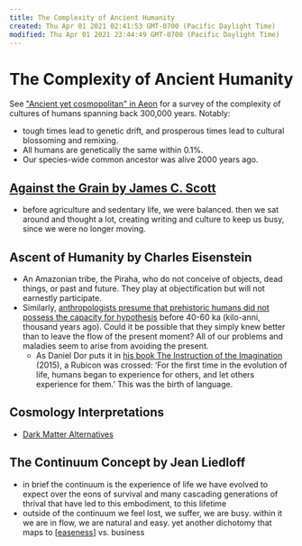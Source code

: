 ```yaml
---
title: The Complexity of Ancient Humanity
created: Thu Apr 01 2021 02:41:53 GMT-0700 (Pacific Daylight Time)
modified: Thu Apr 01 2021 23:44:49 GMT-0700 (Pacific Daylight Time)
---
```


# The Complexity of Ancient Humanity

See ["Ancient yet cosmopolitan" in Aeon](https://aeon.co/essays/the-modern-human-mind-evolved-further-and-farther-back?utm_source=Aeon+Newsletter&utm_campaign=12593de87d-EMAIL_CAMPAIGN_2020_06_18_01_59&utm_medium=email&utm_term=0_411a82e59d-12593de87d-70689989) for a survey of the complexity of cultures of humans spanning back 300,000 years. Notably:

- tough times lead to genetic drift, and prosperous times lead to cultural blossoming and remixing.
- All humans are genetically the same within 0.1%.
- Our species-wide common ancestor was alive 2000 years ago.

## [Against the Grain by James C. Scott](https://www.goodreads.com/book/show/34324534-against-the-grain)

- before agriculture and sedentary life, we were balanced. then we sat around and thought a lot, creating writing and culture to keep us busy, since we were no longer moving.

## Ascent of Humanity by Charles Eisenstein

- An Amazonian tribe, the Piraha, who do not conceive of objects, dead things, or past and future. They play at objectification but will not earnestly participate.
- Similarly, [anthropologists presume that prehistoric humans did not possess the capacity for hypothesis](https://psyche.co/ideas/our-greatest-invention-was-the-invention-of-invention-itself) before 40-60 ka (kilo-anni, thousand years ago). Could it be possible that they simply knew better than to leave the flow of the present moment? All of our problems and maladies seem to arise from avoiding the present.
  - As Daniel Dor puts it in [his book The Instruction of the Imagination](https://global.oup.com/academic/product/the-instruction-of-imagination-9780190256623?cc=gb&lang=en&) (2015), a Rubicon was crossed: ‘For the first time in the evolution of life, humans began to experience for others, and let others experience for them.' This was the birth of language.

## Cosmology Interpretations

- [Dark Matter Alternatives](https://aeon.co/essays/why-its-time-to-take-alternatives-to-dark-matter-seriously)

## The Continuum Concept by Jean Liedloff

- in brief the continuum is the experience of life we have evolved to expect over the eons of survival and many cascading generations of thrival that have led to this embodiment, to this lifetime
- outside of the continuum we feel lost, we suffer, we are busy. within it we are in flow, we are natural and easy. yet another dichotomy that maps to [[easeness]] vs. business

[//begin]: # "Autogenerated link references for markdown compatibility"
[easeness]: easeness "Easeness"
[//end]: # "Autogenerated link references"
